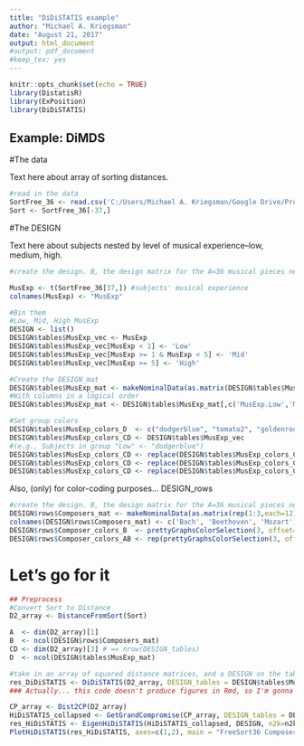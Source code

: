 ```yaml
---
title: "DiDiSTATIS example"
author: "Michael A. Kriegsman"
date: "August 21, 2017"
output: html_document
#output: pdf_document
#keep_tex: yes
---
```

  
```r
knitr::opts_chunk$set(echo = TRUE)
library(DistatisR)
library(ExPosition)
library(DiDiSTATIS)
```

## Example: DiMDS

#The data

Text here about array of sorting distances. 
```r
#read in the data 
SortFree_36 <- read.csv('C:/Users/Michael A. Kriegsman/Google Drive/Projects/DiDiSTATIS_Composers/WithMoreSubj_ForDissertation/natural36_free_forR.csv', row.names=1)
Sort <- SortFree_36[-37,]
```

#The DESIGN

Text here about subjects nested by level of musical experience--low, medium, high. 

```r
#create the design. B, the design matrix for the A=36 musical pieces nested in the B=3 composers.

MusExp <- t(SortFree_36[37,]) #subjects' musical experience
colnames(MusExp) <- "MusExp"

#Bin them
#Low, Mid, High MusExp
DESIGN <- list()
DESIGN$tables$MusExp_vec <- MusExp
DESIGN$tables$MusExp_vec[MusExp < 1] <- 'Low'
DESIGN$tables$MusExp_vec[MusExp >= 1 & MusExp < 5] <- 'Mid'
DESIGN$tables$MusExp_vec[MusExp >= 5] <- 'High'

#Create the DESIGN_mat
DESIGN$tables$MusExp_mat <- makeNominalData(as.matrix(DESIGN$tables$MusExp_vec))
#With columns in a logical order
DESIGN$tables$MusExp_mat <- DESIGN$tables$MusExp_mat[,c('MusExp.Low','MusExp.Mid','MusExp.High')]

#Set group colors
DESIGN$tables$MusExp_colors_D  <- c("dodgerblue", "tomato2", "goldenrod")
DESIGN$tables$MusExp_colors_CD <- DESIGN$tables$MusExp_vec
#(e.g., Subjects in group "Low" <- "dodgerblue")
DESIGN$tables$MusExp_colors_CD <- replace(DESIGN$tables$MusExp_colors_CD, which(DESIGN$tables$MusExp_vec=="Low"), DESIGN$tables$MusExp_colors_D[1])
DESIGN$tables$MusExp_colors_CD <- replace(DESIGN$tables$MusExp_colors_CD, which(DESIGN$tables$MusExp_vec=="Mid"), DESIGN$tables$MusExp_colors_D[2])
DESIGN$tables$MusExp_colors_CD <- replace(DESIGN$tables$MusExp_colors_CD, which(DESIGN$tables$MusExp_vec=="High"), DESIGN$tables$MusExp_colors_D[3])
```

Also, (only) for color-coding purposes... DESIGN_rows
```r
#create the design. B, the design matrix for the A=36 musical pieces nested in the B=3 composers.
DESIGN$rows$Composers_mat <- makeNominalData(as.matrix(rep(1:3,each=12)))
colnames(DESIGN$rows$Composers_mat) <- c('Bach', 'Beethoven', 'Mozart')
DESIGN$rows$Composer_colors_B  <- prettyGraphsColorSelection(3, offset=3)
DESIGN$rows$Composer_colors_AB <- rep(prettyGraphsColorSelection(3, offset=3), each=12)
```

# Let's go for it

```r
## Preprocess
#Convert Sort to Distance
D2_array <- DistanceFromSort(Sort)

A  <- dim(D2_array)[1]
B  <- ncol(DESIGN$rows$Composers_mat)
CD <- dim(D2_array)[3] # == nrow(DESIGN_tables)
D  <- ncol(DESIGN$tables$MusExp_mat)
```

```r
#take in an array of squared distance matrices, and a DESIGN on the tables, and return everything
res_DiDiSTATIS <- DiDiSTATIS(D2_array, DESIGN_tables = DESIGN$tables$MusExp_mat, main = "FreeSort36 Composers")
### Actually... this code doesn't produce figures in Rmd, so I'm gonna break HiDiSTATIS.R into its functions and paste them into the chunk below
```

```r
CP_array <- Dist2CP(D2_array)
HiDiSTATIS_collapsed <- GetGrandCompromise(CP_array, DESIGN_tables = DESIGN$tables$MusExp_mat)
res_HiDiSTATIS <- EigenHiDiSTATIS(HiDiSTATIS_collapsed, DESIGN, n2k=n2k)
PlotHiDiSTATIS(res_HiDiSTATIS, axes=c(1,2), main = "FreeSort36 Composers")
```
